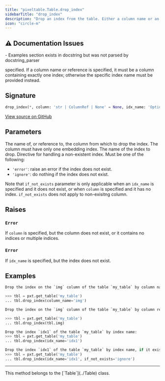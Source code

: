 ```yaml
---
title: "pixeltable.Table.drop_index"
sidebarTitle: "drop_index"
description: "Drop an index from the table. Either a column name or an index name (but not both) must be"
icon: "circle-m"
---
```

## ⚠️ Documentation Issues

<Warning>
- Examples section exists in docstring but was not parsed by docstring_parser
</Warning>

specified. If a column name or reference is specified, it must be a column containing exactly one index; otherwise the specific index name must be provided instead.


## Signature

```python
drop_index(*, column: 'str | ColumnRef | None' = None, idx_name: 'Optional[str]' = None, if_not_exists: "Literal['error', 'ignore']" = 'error') -> 'None'
```

<a href="https://github.com/pixeltable/pixeltable/blob/main/pixeltable/catalog/table.py#L1150" target="_self">View source on GitHub</a>

## Parameters

<ParamField path="column" type="any" >
  The name of, or reference to, the column from which to drop the index. The column must have only one embedding index.

</ParamField>

<ParamField path="idx_name" type="any" >
  The name of the index to drop.

</ParamField>

<ParamField path="if_not_exists" type="any" >
  Directive for handling a non-existent index. Must be one of the following:

- `'error'`: raise an error if the index does not exist.
- `'ignore'`: do nothing if the index does not exist.

Note that `if_not_exists` parameter is only applicable when an `idx_name` is specified and it does not exist, or when `column` is specified and it has no index. `if_not_exists` does not apply to non-exisitng column.

</ParamField>

## Raises

### `Error`

If `column` is specified, but the column does not exist, or it contains no indices or multiple indices.


### `Error`

If `idx_name` is specified, but the index does not exist.


## Examples

```python
Drop the index on the `img` column of the table `my_table` by column name:

>>> tbl = pxt.get_table('my_table')
... tbl.drop_index(column_name='img')

Drop the index on the `img` column of the table `my_table` by column reference:

>>> tbl = pxt.get_table('my_table')
... tbl.drop_index(tbl.img)

Drop the index `idx1` of the table `my_table` by index name:
>>> tbl = pxt.get_table('my_table')
... tbl.drop_index(idx_name='idx1')

Drop the index `idx1` of the table `my_table` by index name, if it exists, otherwise do nothing:
>>> tbl = pxt.get_table('my_table')
... tbl.drop_index(idx_name='idx1', if_not_exists='ignore')
```


---

<Note>
This method belongs to the [`Table`](../Table) class.
</Note>

